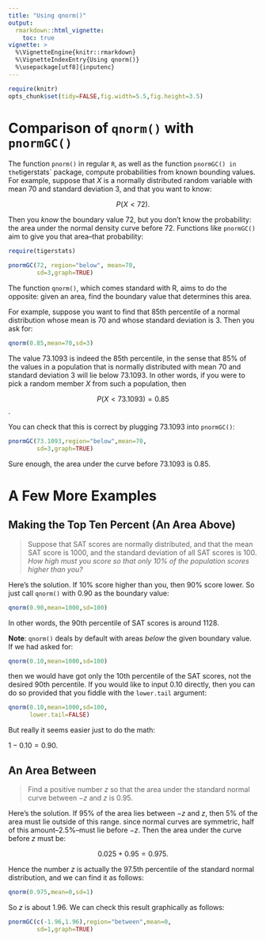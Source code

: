 ```yaml
---
title: "Using qnorm()"
output:
  rmarkdown::html_vignette:
    toc: true
vignette: >
  %\VignetteEngine{knitr::rmarkdown}
  %\VignetteIndexEntry{Using qnorm()}
  %\usepackage[utf8]{inputenc}
---
```


```r
require(knitr)
opts_chunk$set(tidy=FALSE,fig.width=5.5,fig.height=3.5)
```

# Comparison of `qnorm()` with `pnormGC()`

The function `pnorm()` in regular `R`, as well as the function `pnormGC() in the `tigerstats` package, compute probabilities from known bounding values.  For example, suppose that $X$ is a normally distributed random variable with mean 70 and standard deviation 3, and that you want to know:

$$P(X < 72).$$

Then you *know* the boundary value 72, but you don't know the probability:  the area under the normal density curve before 72.  Functions like `pnormGC()` aim to give you that area--that probability:

```r
require(tigerstats)
```

```r
pnormGC(72, region="below", mean=70,
        sd=3,graph=TRUE)
```

The function `qnorm()`, which comes standard with R, aims to do the opposite:  given an area, find the boundary value that determines this area.

For example, suppose you want to find that 85th percentile of a normal distribution whose mean is 70 and whose standard deviation is 3.  Then you ask for:

```r
qnorm(0.85,mean=70,sd=3)
```

The value 73.1093 is indeed the 85th percentile, in the sense that 85% of the values in a population that is normally distributed with mean 70 and standard deviation 3 will lie below 73.1093.  In other words, if you were to pick a random member $X$ from such a population, then

$$P(X < 73.1093) = 0.85$$.

You can check that this is correct by plugging 73.1093 into `pnormGC()`:

```r
pnormGC(73.1093,region="below",mean=70,
        sd=3,graph=TRUE)
```

Sure enough, the area under the curve before 73.1093 is 0.85.

# A Few More Examples

## Making the Top Ten Percent (An Area Above)

  >Suppose that SAT scores are normally distributed, and that the mean SAT score is 1000, and the standard deviation of all SAT scores is 100.  *How high must you score so that only 10% of the population scores higher than you?*

Here's the solution.  If 10% score higher than you, then 90% score lower.  So just call `qnorm()` with 0.90 as the boundary value:

```r
qnorm(0.90,mean=1000,sd=100)
```

In other words, the 90th percentile of SAT scores is around 1128.

**Note**:  `qnorm()` deals by default with areas *below* the given boundary value.  If we had asked for:

```r
qnorm(0.10,mean=1000,sd=100)
```

then we would have got only the 10th percentile of the SAT scores, not the desired 90th percentile.  If you would like to input 0.10 directly, then you can do so provided that you fiddle with the `lower.tail` argument:

```r
qnorm(0.10,mean=1000,sd=100,
      lower.tail=FALSE)
```

But really it seems easier just to do the math:

$1 - 0.10 = 0.90.$

## An Area Between

  >Find a positive number $z$ so that the area under the standard normal curve between $-z$ and $z$ is 0.95.
  
Here's the solution.  If 95% of the area lies between $-z$ and $z$, then 5% of the area must lie outside of this range.  since normal curves are symmetric, half of this amount--2.5%--must lie before $-z$.  Then the area under the curve before $z$ must be:

$$0.025+0.95=0.975.$$

Hence the number $z$ is actually the 97.5th percentile of the standard normal distribution, and we can find it as follows:

```r
qnorm(0.975,mean=0,sd=1)
```

So $z$ is about 1.96.  We can check this result graphically as follows:

```r
pnormGC(c(-1.96,1.96),region="between",mean=0,
        sd=1,graph=TRUE)
```

